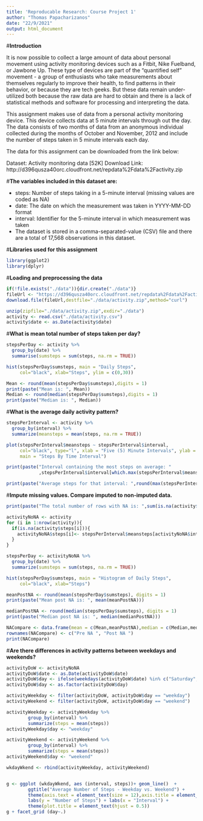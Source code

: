 ```yaml
---
title: 'Reproducable Research: Course Project 1'
author: "Thomas Papacharizanos"
date: "22/9/2021"
output: html_document
---
```


#**Introduction**

It is now possible to collect a large amount of data about personal movement using activity monitoring devices such as a Fitbit, Nike Fuelband, or Jawbone Up. These type of devices are part of the "quantified self" movement - a group of enthusiasts who take measurements about themselves regularly to improve their health, to find patterns in their behavior, or because they are tech geeks. But these data remain under-utilized both because the raw data are hard to obtain and there is a lack of statistical methods and software for processing and interpreting the data.

This assignment makes use of data from a personal activity monitoring device. This device collects data at 5 minute intervals through out the day. The data consists of two months of data from an anonymous individual collected during the months of October and November, 2012 and include the number of steps taken in 5 minute intervals each day.

The data for this assignment can be downloaded from the link below:

Dataset: Activity monitoring data [52K] 
Download Link: http://d396qusza40orc.cloudfront.net/repdata%2Fdata%2Factivity.zip

#**The variables included in this dataset are:**

- steps: Number of steps taking in a 5-minute interval (missing values are coded as NA)
- date: The date on which the measurement was taken in YYYY-MM-DD format
- interval: Identifier for the 5-minute interval in which measurement was taken
- The dataset is stored in a comma-separated-value (CSV) file and there are a total of 17,568 observations in this dataset.


#**Libraries used for this assignment**

```r
library(ggplot2)
library(dplyr)
```
#**Loading and preprocessing the data**

```r
if(!file.exists("./data")){dir.create("./data")}
fileUrl <- "https://d396qusza40orc.cloudfront.net/repdata%2Fdata%2Factivity.zip"
download.file(fileUrl,destfile="./data/activity.zip",method="curl")

unzip(zipfile="./data/activity.zip",exdir="./data")
activity <- read.csv("./data/activity.csv")
activity$date <- as.Date(activity$date)
```

#**What is mean total number of steps taken per day?**
```r
stepsPerDay <- activity %>%
  group_by(date) %>%
  summarise(sumsteps = sum(steps, na.rm = TRUE))
```
```r
hist(stepsPerDay$sumsteps, main = "Daily Steps", 
     col="black", xlab="Steps", ylim = c(0,30))
```
```r
Mean <- round(mean(stepsPerDay$sumsteps),digits = 1)
print(paste("Mean is: ", Mean))
Median <- round(median(stepsPerDay$sumsteps),digits = 1)
print(paste("Median is: ", Median))
```

#**What is the average daily activity pattern?**

```r
stepsPerInterval <- activity %>%
  group_by(interval) %>%
  summarize(meansteps = mean(steps, na.rm = TRUE)) 

plot(stepsPerInterval$meansteps ~ stepsPerInterval$interval,
     col="black", type="l", xlab = "Five (5) Minute Intervals", ylab = "Average Number of Steps",
     main = "Steps By Time Interval")

```


```r
print(paste("Interval containing the most steps on average: "
            ,stepsPerInterval$interval[which.max(stepsPerInterval$meansteps)]))
```

```r
print(paste("Average steps for that interval: ",round(max(stepsPerInterval$meansteps),digits=1)))
```

#**Impute missing values. Compare imputed to non-imputed data.**
```r
print(paste("The total number of rows with NA is: ",sum(is.na(activity$steps))))
```


```r
activityNoNA <- activity  
for (i in 1:nrow(activity)){
  if(is.na(activity$steps[i])){
    activityNoNA$steps[i]<- stepsPerInterval$meansteps[activityNoNA$interval[i] == stepsPerInterval$interval]
  }
}

stepsPerDay <- activityNoNA %>%
  group_by(date) %>%
  summarize(sumsteps = sum(steps, na.rm = TRUE)) 
```

```r
hist(stepsPerDay$sumsteps, main = "Histogram of Daily Steps", 
     col="black", xlab="Steps")
```

```r
meanPostNA <- round(mean(stepsPerDay$sumsteps), digits = 1)
print(paste("Mean post NA is: ", mean(meanPostNA)))
```

```r
medianPostNA <- round(median(stepsPerDay$sumsteps), digits = 1)
print(paste("Median post NA is: ", median(medianPostNA)))
```

```r
NACompare <- data.frame(mean = c(Mean,meanPostNA),median = c(Median,medianPostNA))
rownames(NACompare) <- c("Pre NA ", "Post NA ")
print(NACompare)
```


#**Are there differences in activity patterns between weekdays and weekends?**
```r
activityDoW <- activityNoNA
activityDoW$date <- as.Date(activityDoW$date)
activityDoW$day <- ifelse(weekdays(activityDoW$date) %in% c("Saturday", "Sunday"), "weekend", "weekday")
activityDoW$day <- as.factor(activityDoW$day)
```

```r
activityWeekday <- filter(activityDoW, activityDoW$day == "weekday")
activityWeekend <- filter(activityDoW, activityDoW$day == "weekend")

activityWeekday <- activityWeekday %>%
        group_by(interval) %>%
        summarize(steps = mean(steps)) 
activityWeekday$day <- "weekday"

activityWeekend <- activityWeekend %>%
        group_by(interval) %>%
        summarize(steps = mean(steps)) 
activityWeekend$day <- "weekend"

wkdayWkend <- rbind(activityWeekday, activityWeekend)


g <- ggplot (wkdayWkend, aes (interval, steps))+ geom_line()  + 
        ggtitle("Average Number of Steps - Weekday vs. Weekend") +
        theme(axis.text = element_text(size = 12),axis.title = element_text(size = 14)) + 
        labs(y = "Number of Steps") + labs(x = "Interval") + 
        theme(plot.title = element_text(hjust = 0.5))
g + facet_grid (day~.)
```